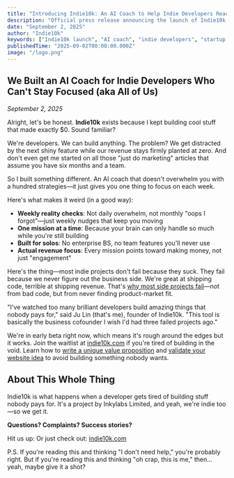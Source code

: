 ```yaml
---
title: "Introducing Indie10k: An AI Coach to Help Indie Developers Reach $10k MRR"
description: "Official press release announcing the launch of Indie10k, the AI-powered coaching platform that helps indie developers turn projects into $10k MRR."
date: "September 2, 2025"
author: "Indie10k"
keywords: ["Indie10k launch", "AI coach", "indie developers", "startup growth", "10k MRR"]
publishedTime: "2025-09-02T00:00:00.000Z"
image: "/logo.png"
---
```




## We Built an AI Coach for Indie Developers Who Can't Stay Focused (aka All of Us)

_September 2, 2025_ 

Alright, let's be honest. **Indie10k** exists because I kept building cool stuff that made exactly $0. Sound familiar?

We're developers. We can build anything. The problem? We get distracted by the next shiny feature while our revenue stays firmly planted at zero. And don't even get me started on all those "just do marketing" articles that assume you have six months and a team.

So I built something different. An AI coach that doesn't overwhelm you with a hundred strategies—it just gives you one thing to focus on each week.

Here's what makes it weird (in a good way):

- **Weekly reality checks**: Not daily overwhelm, not monthly "oops I forgot"—just weekly nudges that keep you moving  
- **One mission at a time**: Because your brain can only handle so much while you're still building  
- **Built for solos**: No enterprise BS, no team features you'll never use  
- **Actual revenue focus**: Every mission points toward making money, not just "engagement"  

Here's the thing—most indie projects don't fail because they suck. They fail because we never figure out the business side. We're great at shipping code, terrible at shipping revenue. That's [why most side projects fail](/blog/2025-08-07-why-most-side-projects-fail)—not from bad code, but from never finding product-market fit.

"I've watched too many brilliant developers build amazing things that nobody pays for," said Ju Lin (that's me), founder of Indie10k. "This tool is basically the business cofounder I wish I'd had three failed projects ago."  

We're in early beta right now, which means it's rough around the edges but it works. Join the waitlist at [indie10k.com](https://indie10k.com) if you're tired of building in the void. Learn how to [write a unique value proposition](/blog/2025-09-01-how-to-write-uvp-for-indie-projects) and [validate your website idea](/blog/2025-09-03-validate-website-idea-under-48-hours) to avoid building something nobody wants.

## About This Whole Thing

Indie10k is what happens when a developer gets tired of building stuff nobody pays for. It's a project by Inkylabs Limited, and yeah, we're indie too—so we get it.

**Questions? Complaints? Success stories?**  

Hit us up: <ContactEmail />
Or just check out: [indie10k.com](https://indie10k.com)

P.S. If you're reading this and thinking "I don't need help," you're probably right. But if you're reading this and thinking "oh crap, this is me," then... yeah, maybe give it a shot?
